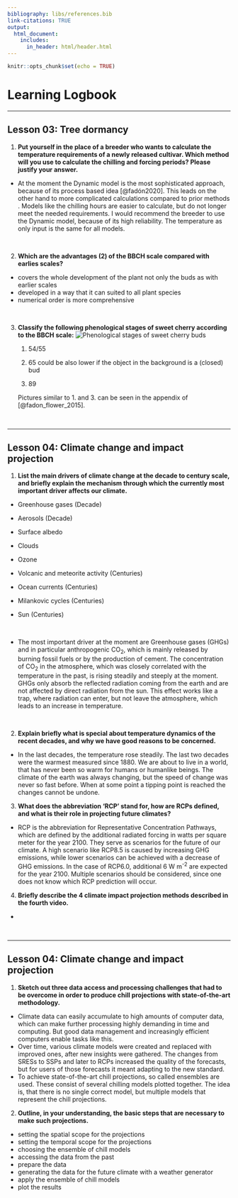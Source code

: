 ```yaml
---
bibliography: libs/references.bib
link-citations: TRUE
output: 
  html_document:
    includes:
      in_header: html/header.html
---
```


```r
knitr::opts_chunk$set(echo = TRUE)
```

# Learning Logbook

------------------------------------------------------------------------

## Lesson 03: Tree dormancy

1.  **Put yourself in the place of a breeder who wants to calculate the temperature requirements of a newly released cultivar. Which method will you use to calculate the chilling and forcing periods? Please justify your answer.**

-   At the moment the Dynamic model is the most sophisticated approach, because of its process based idea [@fadón2020]. This leads on the other hand to more complicated calculations compared to prior methods . Models like the chilling hours are easier to calculate, but do not longer meet the needed requirements. I would recommend the breeder to use the Dynamic model, because of its high reliability. The temperature as only input is the same for all models.

\

2.  **Which are the advantages (2) of the BBCH scale compared with earlies scales?**

-   covers the whole development of the plant not only the buds as with earlier scales
-   developed in a way that it can suited to all plant species
-   numerical order is more comprehensive

\

3.  **Classify the following phenological stages of sweet cherry according to the BBCH scale:** ![Phenological stages of sweet cherry buds](images/03_pheno_stages.png)

    1.  54/55

    2.  65 could be also lower if the object in the background is a (closed) bud

    3.  89

    Pictures similar to 1. and 3. can be seen in the appendix of [@fadon_flower_2015].

\

------------------------------------------------------------------------

## Lesson 04: Climate change and impact projection

1.  **List the main drivers of climate change at the decade to century scale, and briefly explain the mechanism through which the currently most important driver affects our climate.**

-   Greenhouse gases (Decade)

-   Aerosols (Decade)

-   Surface albedo

-   Clouds

-   Ozone

-   Volcanic and meteorite activity (Centuries)

-   Ocean currents (Centuries)

-   Milankovic cycles (Centuries)

-   Sun (Centuries)

\

-   The most important driver at the moment are Greenhouse gases (GHGs) and in particular anthropogenic CO~2~, which is mainly released by burning fossil fuels or by the production of cement. The concentration of CO~2~ in the atmosphere, which was closely correlated with the temperature in the past, is rising steadily and steeply at the moment. GHGs only absorb the reflected radiation coming from the earth and are not affected by direct radiation from the sun. This effect works like a trap, where radiation can enter, but not leave the atmosphere, which leads to an increase in temperature.

\

2.  **Explain briefly what is special about temperature dynamics of the recent decades, and why we have good reasons to be concerned.**

-   In the last decades, the temperature rose steadily. The last two decades were the warmest measured since 1880. We are about to live in a world, that has never been so warm for humans or humanlike beings. The climate of the earth was always changing, but the speed of change was never so fast before. When at some point a tipping point is reached the changes cannot be undone.

3.  **What does the abbreviation 'RCP' stand for, how are RCPs defined, and what is their role in projecting future climates?**

-   RCP is the abbreviation for Representative Concentration Pathways, which are defined by the additional radiated forcing in watts per square meter for the year 2100. They serve as scenarios for the future of our climate. A high scenario like RCP8.5 is caused by increasing GHG emissions, while lower scenarios can be achieved with a decrease of GHG emissions. In the case of RCP6.0, additional 6 W m^-2^ are expected for the year 2100. Multiple scenarios should be considered, since one does not know which RCP prediction will occur.

4.  **Briefly describe the 4 climate impact projection methods described in the fourth video.**

-   

\

------------------------------------------------------------------------

## Lesson 04: Climate change and impact projection

1.  **Sketch out three data access and processing challenges that had to be overcome in order to produce chill projections with state-of-the-art methodology.**
-  Climate data can easily accumulate to high amounts of computer data, which can make further processing highly demanding in time and computing. But good data management and increasingly efficient computers enable tasks like this.
-  Over time, various climate models were created and replaced with improved ones, after new insights were gathered. The changes from SRESs to SSPs and later to RCPs increased the quality of the forecasts, but for users of those forecasts it meant adapting to the new standard.
- To achieve state-of-the-art chill projections, so called ensembles are used. These consist of several chilling models plotted together. The idea is, that there is no single correct model, but multiple models that represent the chill projections.

2.  **Outline, in your understanding, the basic steps that are necessary to make such projections.**
-  setting the spatial scope for the projections
-  setting the temporal scope for the projections
-  choosing the ensemble of chill models
-  accessing the data from the past
-  prepare the data
-  generating the data for the future climate with a weather generator
-  apply the ensemble of chill models
-  plot the results







